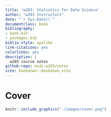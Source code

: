 ```yaml
--- 
title: 'w203: Statistics for Data Science'
author: "w203 Instructors"
date: "`r Sys.Date()`"
documentclass: book
bibliography:
- book.bib
- packages.bib
biblio-style: apalike
link-citations: yes
colorlinks: yes
description: |
  w203 course notes
github-repo: mids-w203/notes
site: bookdown::bookdown_site
---
```

\newcommand{\E}[1]{{\mathbb{E}\left[ #1 \right]}}
\newcommand{\V}[1]{{\mathbb{V}\left[ #1 \right]}}
\renewcommand{\C}[1]{{\text{Cov}\left[ #1 \right]}}
\renewcommand{\v}[1]{{\boldsymbol{#1}}}
\newcommand{\m}[1]{{\mathbb{#1}}}
\newcommand{\p}[1]{{\mathbb{P}\left(#1\right)}}
\newcommand{\eps}{\varepsilon}


# Cover {-}
```r
knitr::include_graphics("./images/cover.png")
```


